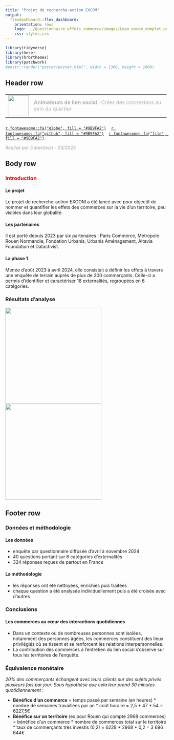 ```yaml
---
title: "Projet de recherche-action EXCOM"
output: 
  flexdashboard::flex_dashboard:
    orientation: rows
    logo: ../Questionnaire_effets_commerce/images/Logo_excom_complet.png
    css: styles.css
---
```




```r
library(tidyverse)
library(here)
library(hrbrthemes)
library(patchwork)
#postr::render("poster/poster.html", width = 1300, height = 1000)
```

## Header row {data-height=13}

### {data-width=1000}


<table style="width:100%">
<tr>
  <td rowspan="5">
  <img src="../Questionnaire_effets_commerce/images/lien_social.png" style="width:65px"></img>
  </td>
  <td><FONT COLOR="#B4B1B1">
  **Animateurs de lien social :** Créer des connexions au sein du quartier
  </td></FONT>
</tr>
</table> 

### {data-width=200}

[`r fontawesome::fa("globe", fill = "#9B9FA2")`](https://projet-excom.fr/) &nbsp;&nbsp;
[`r fontawesome::fa("github", fill = "#9B9FA2")`](https://github.com/datactivist/excom) &nbsp;&nbsp;
[`r fontawesome::fa("file", fill = "#9B9FA2")`](https://datactivist.coop/excom/rapport/Rapport.html)

<FONT COLOR="#9B9FA2">*Réalisé par Datactivist - 03/2025*</FONT>

## Body row {data-height=65}

### <FONT COLOR="red">**Introduction**</FONT COLOR> {data-width=650}

#### Le projet

Le projet de recherche-action EXCOM a été lancé avec pour objectif de nommer et quantifier les effets des commerces sur la vie d’un territoire, peu visibles dans leur globalité. 

#### Les partenaires

Il est porté depuis 2023 par six partenaires : Paris Commerce, Métropole Rouen Normandie, Fondation Urbanis, Urbanis Aménagement, Altavia Foundation et Datactivist.
    
#### La phase 1

Menée d’août 2023 à avril 2024, elle consistait à définir les effets à travers une enquête de terrain auprès de plus de 200 commerçants. Celle-ci a permis d’identifier et caractériser 18 externalités, regroupées en 6 catégories.

### **Résultats d'analyse** {data-width=950}




![](../Questionnaire_effets_commerce/Questionnaire_effets_commerce_files/figure-html/unnamed-chunk-13-1.png){height=300}
![](../Questionnaire_effets_commerce/Questionnaire_effets_commerce_files/figure-html/unnamed-chunk-23-2.png){height=300}



## Footer row {data-height=30} 

### **Données et méthodologie** {data-width=45}

#### Les données

- enquête par questionnaire diffusée d’avril à novembre 2024
- 40 questions portant sur 6 catégories d'externalités
- 324 réponses reçues de partout en France

#### La méthodologie

- les réponses ont été nettoyées, enrichies puis traitées
- chaque question a été analysée individuellement puis a été croisée avec d'autres

### **Conclusions** {data-width=40}

#### Les commerces au cœur des interactions quotidiennes

- Dans un contexte où de nombreuses personnes sont isolées, notamment des personnes âgées, les commerces constituent des lieux privilégiés où se tissent et se renforcent les relations interpersonnelles.
- La contribution des commerces à l’entretien du lien social s’observe sur tous les territoires de l’enquête. 

### **Équivalence monétaire** {data-width=25}

*20% des commerçants échangent avec leurs clients sur des sujets privés plusieurs fois par jour. Sous hypothèse que cela leur prend 30 minutes quotidiennement :*

- **Bénéfice d'un commerce** = temps passé par semaine (en heures) * nombre de semaines travaillées par an * coût horaire = 2,5 * 47 * 54 = 6227,5€
- **Bénéfice sur un territoire** (ex pour Rouen qui compte 2968 commerces) = bénéfice d’un commerce * nombre de commerces total sur le territoire * taux de commerçants très investis (0,2) = 6228 * 2968 * 0,2 = 3 696 644€

